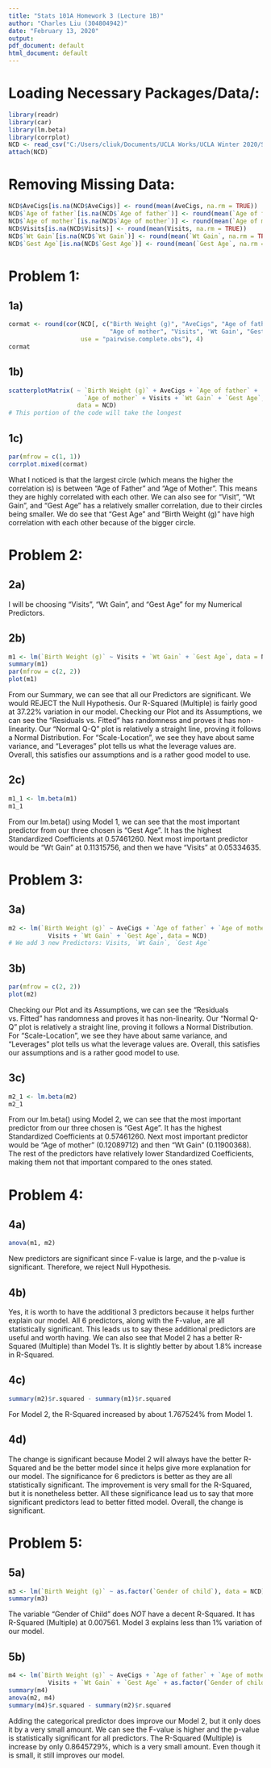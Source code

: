 ---
title: "Stats 101A Homework 3 (Lecture 1B)"
author: "Charles Liu (304804942)"
date: "February 13, 2020"
output:
pdf_document: default
html_document: default
---

# Loading Necessary Packages/Data/:

```{r include = FALSE}
library(readr)
library(car)
library(lm.beta)
library(corrplot)
NCD <- read_csv("C:/Users/cliuk/Documents/UCLA Works/UCLA Winter 2020/Stats 101A/Homeworks/HW 3/NCBirthNew.csv")
attach(NCD)
```


# Removing Missing Data:
```{r include = FALSE}
NCD$AveCigs[is.na(NCD$AveCigs)] <- round(mean(AveCigs, na.rm = TRUE))
NCD$`Age of father`[is.na(NCD$`Age of father`)] <- round(mean(`Age of father`, na.rm = TRUE))
NCD$`Age of mother`[is.na(NCD$`Age of mother`)] <- round(mean(`Age of mother`, na.rm = TRUE))
NCD$Visits[is.na(NCD$Visits)] <- round(mean(Visits, na.rm = TRUE))
NCD$`Wt Gain`[is.na(NCD$`Wt Gain`)] <- round(mean(`Wt Gain`, na.rm = TRUE))
NCD$`Gest Age`[is.na(NCD$`Gest Age`)] <- round(mean(`Gest Age`, na.rm = TRUE))
```


# Problem 1:
## 1a)
```{r}
cormat <- round(cor(NCD[, c("Birth Weight (g)", "AveCigs", "Age of father", 
                            "Age of mother", "Visits", 'Wt Gain', "Gest Age")], 
                    use = "pairwise.complete.obs"), 4)
cormat
```

## 1b)
```{r}
scatterplotMatrix( ~ `Birth Weight (g)` + AveCigs + `Age of father` + 
                     `Age of mother` + Visits + `Wt Gain` + `Gest Age`, 
                   data = NCD)
# This portion of the code will take the longest
```

## 1c) 
```{r}
par(mfrow = c(1, 1))
corrplot.mixed(cormat)
```
What I noticed is that the largest circle (which means the higher the correlation is) is between "Age of Father" and "Age of Mother". This means they are highly correlated with each other. We can also see for "Visit", "Wt Gain", and "Gest Age" has a relatively smaller correlation, due to their circles being smaller. We do see that "Gest Age" and "Birth Weight (g)" have high correlation with each other because of the bigger circle.


# Problem 2:
## 2a)
I will be choosing "Visits", "Wt Gain", and "Gest Age" for my Numerical Predictors.

## 2b)
```{r}
m1 <- lm(`Birth Weight (g)` ~ Visits + `Wt Gain` + `Gest Age`, data = NCD)
summary(m1)
par(mfrow = c(2, 2))
plot(m1)
```
From our Summary, we can see that all our Predictors are significant. We would REJECT the Null Hypothesis. Our R-Squared (Multiple) is fairly good at 37.22% variation in our model. Checking our Plot and its Assumptions, we can see the "Residuals vs. Fitted" has randomness and proves it has non-linearity. Our "Normal Q-Q" plot is relatively a straight line, proving it follows a Normal Distribution. For "Scale-Location", we see they have about same variance, and "Leverages" plot tells us what the leverage values are. Overall, this satisfies our assumptions and is a rather good model to use.

## 2c)
```{r}
m1_1 <- lm.beta(m1)
m1_1
```
From our lm.beta() using Model 1, we can see that the most important predictor from our three chosen is "Gest Age". It has the highest Standardized Coefficients at 0.57461260. Next most important predictor would be "Wt Gain" at 0.11315756, and then we have "Visits" at 0.05334635. 


# Problem 3:
## 3a)
```{r}
m2 <- lm(`Birth Weight (g)` ~ AveCigs + `Age of father` + `Age of mother` +
           Visits + `Wt Gain` + `Gest Age`, data = NCD)
# We add 3 new Predictors: Visits, `Wt Gain`, `Gest Age`
```

## 3b)
```{r}
par(mfrow = c(2, 2))
plot(m2)
```
Checking our Plot and its Assumptions, we can see the "Residuals vs. Fitted" has randomness and proves it has non-linearity. Our "Normal Q-Q" plot is relatively a straight line, proving it follows a Normal Distribution. For "Scale-Location", we see they have about same variance, and "Leverages" plot tells us what the leverage values are. Overall, this satisfies our assumptions and is a rather good model to use.

## 3c)
```{r}
m2_1 <- lm.beta(m2)
m2_1
```
From our lm.beta() using Model 2, we can see that the most important predictor from our three chosen is "Gest Age". It has the highest Standardized Coefficients at 0.57461260. Next most important predictor would be "Age of mother" (0.12089712) and then "Wt Gain" (0.11900368). The rest of the predictors have relatively lower Standardized Coefficients, making them not that important compared to the ones stated.


# Problem 4:
## 4a)
```{r}
anova(m1, m2)
```
New predictors are significant since F-value is large, and the p-value is significant. Therefore, we reject Null Hypothesis.

## 4b)
Yes, it is worth to have the additional 3 predictors because it helps further explain our model. All 6 predictors, along with the F-value, are all statistically significant. This leads us to say these additional predictors are useful and worth having. We can also see that Model 2 has a better R-Squared (Multiple) than Model 1's. It is slightly better by about 1.8% increase in R-Squared.

## 4c)
```{r}
summary(m2)$r.squared - summary(m1)$r.squared
```
For Model 2, the R-Squared increased by about 1.767524% from Model 1.

## 4d)
The change is significant because Model 2 will always have the better R-Squared and be the better model since it helps give more explanation for our model. The significance for 6 predictors is better as they are all statistically significant. The improvement is very small for the R-Squared, but it is nonetheless better. All these significance lead us to say that more significant predictors lead to better fitted model. Overall, the change is significant.


# Problem 5:
## 5a)
```{r}
m3 <- lm(`Birth Weight (g)` ~ as.factor(`Gender of child`), data = NCD)
summary(m3)
```
The variable "Gender of Child" does *NOT* have a decent R-Squared. It has R-Squared (Multiple) at 0.007561. Model 3 explains less than 1% variation of our model.

## 5b)
```{r}
m4 <- lm(`Birth Weight (g)` ~ AveCigs + `Age of father` + `Age of mother` +
           Visits + `Wt Gain` + `Gest Age` + as.factor(`Gender of child`), data = NCD)
summary(m4)
anova(m2, m4)
summary(m4)$r.squared - summary(m2)$r.squared
```
Adding the categorical predictor does improve our Model 2, but it only does it by a very small amount. We can see the F-value is higher and the p-value is statistically significant for all predictors. The R-Squared (Multiple) is increase by only 0.8645729%, which is a very small amount. Even though it is small, it still improves our model.